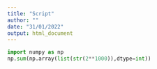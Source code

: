 ```yaml
---
title: "Script"
author: ""
date: "31/01/2022"
output: html_document
---
```


```python
import numpy as np
np.sum(np.array(list(str(2**1000)),dtype=int))
```